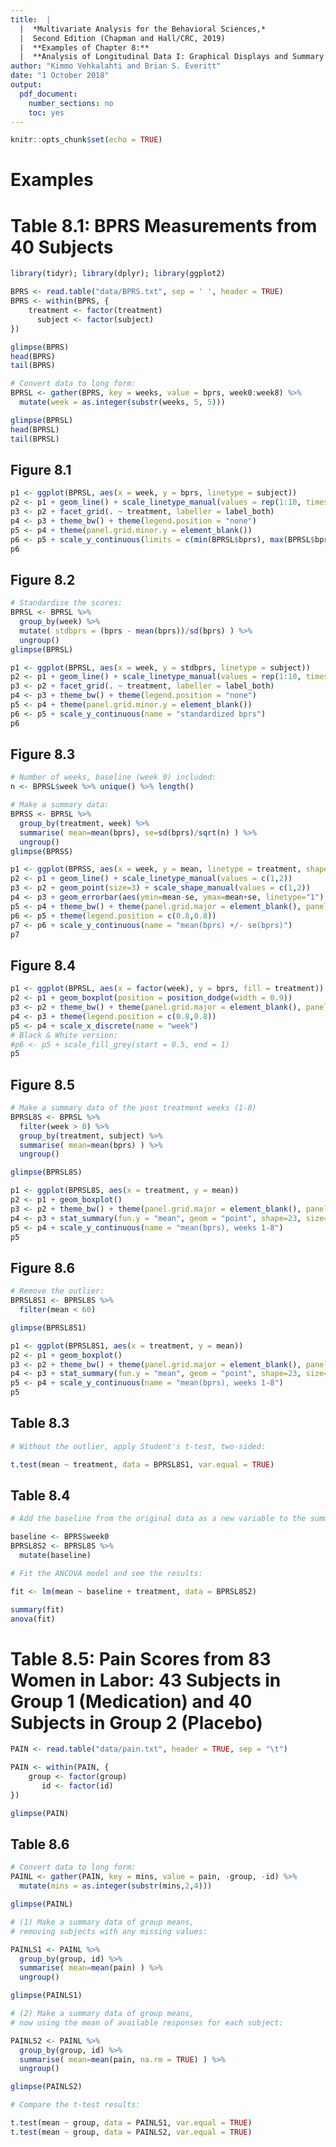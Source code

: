 ```yaml
---
title:  |  
  |  *Multivariate Analysis for the Behavioral Sciences,*
  |  Second Edition (Chapman and Hall/CRC, 2019)
  |  **Examples of Chapter 8:**
  |  **Analysis of Longitudinal Data I: Graphical Displays and Summary Measure Approach**
author: "Kimmo Vehkalahti and Brian S. Everitt"
date: "1 October 2018"
output: 
  pdf_document:
    number_sections: no
    toc: yes
---
```


```r
knitr::opts_chunk$set(echo = TRUE)
```
\pagebreak

# Examples

# Table 8.1: BPRS Measurements from 40 Subjects

```r
library(tidyr); library(dplyr); library(ggplot2)

BPRS <- read.table("data/BPRS.txt", sep = ' ', header = TRUE)
BPRS <- within(BPRS, {
    treatment <- factor(treatment)
      subject <- factor(subject)
})

glimpse(BPRS)
head(BPRS)
tail(BPRS)

# Convert data to long form:
BPRSL <- gather(BPRS, key = weeks, value = bprs, week0:week8) %>%
  mutate(week = as.integer(substr(weeks, 5, 5)))

glimpse(BPRSL)
head(BPRSL)
tail(BPRSL)
```
\pagebreak

## Figure 8.1

```r
p1 <- ggplot(BPRSL, aes(x = week, y = bprs, linetype = subject))
p2 <- p1 + geom_line() + scale_linetype_manual(values = rep(1:10, times=4))
p3 <- p2 + facet_grid(. ~ treatment, labeller = label_both)
p4 <- p3 + theme_bw() + theme(legend.position = "none")
p5 <- p4 + theme(panel.grid.minor.y = element_blank())
p6 <- p5 + scale_y_continuous(limits = c(min(BPRSL$bprs), max(BPRSL$bprs)))
p6
```
\pagebreak

## Figure 8.2

```r
# Standardise the scores:
BPRSL <- BPRSL %>%
  group_by(week) %>%
  mutate( stdbprs = (bprs - mean(bprs))/sd(bprs) ) %>%
  ungroup()
glimpse(BPRSL)

p1 <- ggplot(BPRSL, aes(x = week, y = stdbprs, linetype = subject))
p2 <- p1 + geom_line() + scale_linetype_manual(values = rep(1:10, times=4))
p3 <- p2 + facet_grid(. ~ treatment, labeller = label_both)
p4 <- p3 + theme_bw() + theme(legend.position = "none")
p5 <- p4 + theme(panel.grid.minor.y = element_blank())
p6 <- p5 + scale_y_continuous(name = "standardized bprs")
p6
```
\pagebreak

## Figure 8.3

```r
# Number of weeks, baseline (week 0) included:
n <- BPRSL$week %>% unique() %>% length()

# Make a summary data:
BPRSS <- BPRSL %>%
  group_by(treatment, week) %>%
  summarise( mean=mean(bprs), se=sd(bprs)/sqrt(n) ) %>%
  ungroup()
glimpse(BPRSS)

p1 <- ggplot(BPRSS, aes(x = week, y = mean, linetype = treatment, shape = treatment))
p2 <- p1 + geom_line() + scale_linetype_manual(values = c(1,2))
p3 <- p2 + geom_point(size=3) + scale_shape_manual(values = c(1,2))
p4 <- p3 + geom_errorbar(aes(ymin=mean-se, ymax=mean+se, linetype="1"), width=0.3)
p5 <- p4 + theme_bw() + theme(panel.grid.major = element_blank(), panel.grid.minor = element_blank())
p6 <- p5 + theme(legend.position = c(0.8,0.8))
p7 <- p6 + scale_y_continuous(name = "mean(bprs) +/- se(bprs)")
p7
```
\pagebreak

## Figure 8.4

```r
p1 <- ggplot(BPRSL, aes(x = factor(week), y = bprs, fill = treatment))
p2 <- p1 + geom_boxplot(position = position_dodge(width = 0.9))
p3 <- p2 + theme_bw() + theme(panel.grid.major = element_blank(), panel.grid.minor = element_blank())
p4 <- p3 + theme(legend.position = c(0.8,0.8))
p5 <- p4 + scale_x_discrete(name = "week")
# Black & White version:
#p6 <- p5 + scale_fill_grey(start = 0.5, end = 1)
p5
```
\pagebreak

## Figure 8.5

```r
# Make a summary data of the post treatment weeks (1-8)
BPRSL8S <- BPRSL %>%
  filter(week > 0) %>%
  group_by(treatment, subject) %>%
  summarise( mean=mean(bprs) ) %>%
  ungroup()

glimpse(BPRSL8S)

p1 <- ggplot(BPRSL8S, aes(x = treatment, y = mean))
p2 <- p1 + geom_boxplot()
p3 <- p2 + theme_bw() + theme(panel.grid.major = element_blank(), panel.grid.minor = element_blank())
p4 <- p3 + stat_summary(fun.y = "mean", geom = "point", shape=23, size=4, fill = "white")
p5 <- p4 + scale_y_continuous(name = "mean(bprs), weeks 1-8")
p5
```
\pagebreak

## Figure 8.6

```r
# Remove the outlier:
BPRSL8S1 <- BPRSL8S %>%
  filter(mean < 60)

glimpse(BPRSL8S1)

p1 <- ggplot(BPRSL8S1, aes(x = treatment, y = mean))
p2 <- p1 + geom_boxplot()
p3 <- p2 + theme_bw() + theme(panel.grid.major = element_blank(), panel.grid.minor = element_blank())
p4 <- p3 + stat_summary(fun.y = "mean", geom = "point", shape=23, size=4, fill = "white")
p5 <- p4 + scale_y_continuous(name = "mean(bprs), weeks 1-8")
p5
```
\pagebreak

## Table 8.3

```r
# Without the outlier, apply Student's t-test, two-sided:

t.test(mean ~ treatment, data = BPRSL8S1, var.equal = TRUE)
```
\pagebreak

## Table 8.4

```r
# Add the baseline from the original data as a new variable to the summary data:

baseline <- BPRS$week0
BPRSL8S2 <- BPRSL8S %>%
  mutate(baseline)

# Fit the ANCOVA model and see the results:

fit <- lm(mean ~ baseline + treatment, data = BPRSL8S2)

summary(fit)
anova(fit)
```
\pagebreak

# Table 8.5: Pain Scores from 83 Women in Labor: 43 Subjects in Group 1 (Medication) and 40 Subjects in Group 2 (Placebo)
```r
PAIN <- read.table("data/pain.txt", header = TRUE, sep = "\t")

PAIN <- within(PAIN, {
    group <- factor(group)
       id <- factor(id)
})

glimpse(PAIN)
```
\pagebreak

## Table 8.6

```r
# Convert data to long form:
PAINL <- gather(PAIN, key = mins, value = pain, -group, -id) %>%
  mutate(mins = as.integer(substr(mins,2,4)))

glimpse(PAINL)

# (1) Make a summary data of group means,
# removing subjects with any missing values:

PAINLS1 <- PAINL %>%
  group_by(group, id) %>%
  summarise( mean=mean(pain) ) %>%
  ungroup()

glimpse(PAINLS1)

# (2) Make a summary data of group means,
# now using the mean of available responses for each subject:

PAINLS2 <- PAINL %>%
  group_by(group, id) %>%
  summarise( mean=mean(pain, na.rm = TRUE) ) %>%
  ungroup()

glimpse(PAINLS2)

# Compare the t-test results:

t.test(mean ~ group, data = PAINLS1, var.equal = TRUE)
t.test(mean ~ group, data = PAINLS2, var.equal = TRUE)
```
